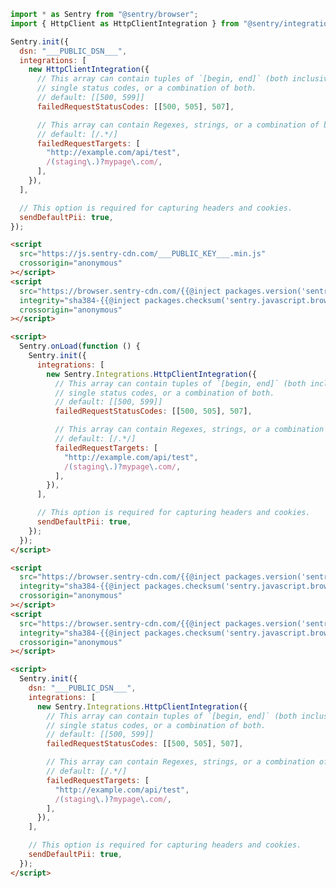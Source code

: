 ```javascript {tabTitle: ESM}
import * as Sentry from "@sentry/browser";
import { HttpClient as HttpClientIntegration } from "@sentry/integrations";

Sentry.init({
  dsn: "___PUBLIC_DSN___",
  integrations: [
    new HttpClientIntegration({
      // This array can contain tuples of `[begin, end]` (both inclusive),
      // single status codes, or a combination of both.
      // default: [[500, 599]]
      failedRequestStatusCodes: [[500, 505], 507],

      // This array can contain Regexes, strings, or a combination of both.
      // default: [/.*/]
      failedRequestTargets: [
        "http://example.com/api/test",
        /(staging\.)?mypage\.com/,
      ],
    }),
  ],

  // This option is required for capturing headers and cookies.
  sendDefaultPii: true,
});
```

```html {tabTitle: Loader}
<script
  src="https://js.sentry-cdn.com/___PUBLIC_KEY___.min.js"
  crossorigin="anonymous"
></script>
<script
  src="https://browser.sentry-cdn.com/{{@inject packages.version('sentry.javascript.browser') }}/httpclient.min.js"
  integrity="sha384-{{@inject packages.checksum('sentry.javascript.browser', 'httpclient.min.js', 'sha384-base64') }}"
  crossorigin="anonymous"
></script>

<script>
  Sentry.onLoad(function () {
    Sentry.init({
      integrations: [
        new Sentry.Integrations.HttpClientIntegration({
          // This array can contain tuples of `[begin, end]` (both inclusive),
          // single status codes, or a combination of both.
          // default: [[500, 599]]
          failedRequestStatusCodes: [[500, 505], 507],

          // This array can contain Regexes, strings, or a combination of both.
          // default: [/.*/]
          failedRequestTargets: [
            "http://example.com/api/test",
            /(staging\.)?mypage\.com/,
          ],
        }),
      ],

      // This option is required for capturing headers and cookies.
      sendDefaultPii: true,
    });
  });
</script>
```

```html {tabTitle: CDN}
<script
  src="https://browser.sentry-cdn.com/{{@inject packages.version('sentry.javascript.browser') }}/bundle.tracing.min.js"
  integrity="sha384-{{@inject packages.checksum('sentry.javascript.browser', 'bundle.tracing.min.js', 'sha384-base64') }}"
  crossorigin="anonymous"
></script>
<script
  src="https://browser.sentry-cdn.com/{{@inject packages.version('sentry.javascript.browser') }}/httpclient.min.js"
  integrity="sha384-{{@inject packages.checksum('sentry.javascript.browser', 'httpclient.min.js', 'sha384-base64') }}"
  crossorigin="anonymous"
></script>

<script>
  Sentry.init({
    dsn: "___PUBLIC_DSN___",
    integrations: [
      new Sentry.Integrations.HttpClientIntegration({
        // This array can contain tuples of `[begin, end]` (both inclusive),
        // single status codes, or a combination of both.
        // default: [[500, 599]]
        failedRequestStatusCodes: [[500, 505], 507],

        // This array can contain Regexes, strings, or a combination of both.
        // default: [/.*/]
        failedRequestTargets: [
          "http://example.com/api/test",
          /(staging\.)?mypage\.com/,
        ],
      }),
    ],

    // This option is required for capturing headers and cookies.
    sendDefaultPii: true,
  });
</script>
```
